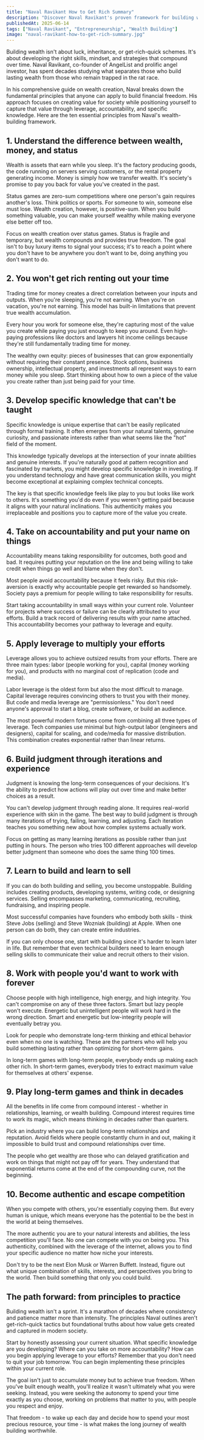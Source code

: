 ```yaml
---
title: "Naval Ravikant How to Get Rich Summary"
description: "Discover Naval Ravikant's proven framework for building wealth through specific knowledge, leverage, and accountability. Learn the 10 essential principles that separate those who get rich from those who stay trapped trading time for money."
publishedAt: 2025-06-14
tags: ["Naval Ravikant", "Entrepreneurship", "Wealth Building"]
image: "naval-ravikant-how-to-get-rich-summary.jpg"
---
```



<BlogPageLayout frontmatter={frontmatter}>

Building wealth isn't about luck, inheritance, or get-rich-quick schemes. It's about developing the right skills, mindset, and strategies that compound over time. Naval Ravikant, co-founder of AngelList and prolific angel investor, has spent decades studying what separates those who build lasting wealth from those who remain trapped in the rat race.

In his comprehensive guide on wealth creation, Naval breaks down the fundamental principles that anyone can apply to build financial freedom. His approach focuses on creating value for society while positioning yourself to capture that value through leverage, accountability, and specific knowledge. Here are the ten essential principles from Naval's wealth-building framework.

## 1. Understand the difference between wealth, money, and status

Wealth is assets that earn while you sleep. It's the factory producing goods, the code running on servers serving customers, or the rental property generating income. Money is simply how we transfer wealth. It's society's promise to pay you back for value you've created in the past.

Status games are zero-sum competitions where one person's gain requires another's loss. Think politics or sports. For someone to win, someone else must lose. Wealth creation, however, is positive-sum. When you build something valuable, you can make yourself wealthy while making everyone else better off too.

Focus on wealth creation over status games. Status is fragile and temporary, but wealth compounds and provides true freedom. The goal isn't to buy luxury items to signal your success; it's to reach a point where you don't have to be anywhere you don't want to be, doing anything you don't want to do.

## 2. You won't get rich renting out your time

Trading time for money creates a direct correlation between your inputs and outputs. When you're sleeping, you're not earning. When you're on vacation, you're not earning. This model has built-in limitations that prevent true wealth accumulation.

Every hour you work for someone else, they're capturing most of the value you create while paying you just enough to keep you around. Even high-paying professions like doctors and lawyers hit income ceilings because they're still fundamentally trading time for money.

The wealthy own equity: pieces of businesses that can grow exponentially without requiring their constant presence. Stock options, business ownership, intellectual property, and investments all represent ways to earn money while you sleep. Start thinking about how to own a piece of the value you create rather than just being paid for your time.

## 3. Develop specific knowledge that can't be taught

Specific knowledge is unique expertise that can't be easily replicated through formal training. It often emerges from your natural talents, genuine curiosity, and passionate interests rather than what seems like the "hot" field of the moment.

This knowledge typically develops at the intersection of your innate abilities and genuine interests. If you're naturally good at pattern recognition and fascinated by markets, you might develop specific knowledge in investing. If you understand technology and have great communication skills, you might become exceptional at explaining complex technical concepts.

The key is that specific knowledge feels like play to you but looks like work to others. It's something you'd do even if you weren't getting paid because it aligns with your natural inclinations. This authenticity makes you irreplaceable and positions you to capture more of the value you create.

## 4. Take on accountability and put your name on things

Accountability means taking responsibility for outcomes, both good and bad. It requires putting your reputation on the line and being willing to take credit when things go well and blame when they don't.

Most people avoid accountability because it feels risky. But this risk-aversion is exactly why accountable people get rewarded so handsomely. Society pays a premium for people willing to take responsibility for results.

Start taking accountability in small ways within your current role. Volunteer for projects where success or failure can be clearly attributed to your efforts. Build a track record of delivering results with your name attached. This accountability becomes your pathway to leverage and equity.

## 5. Apply leverage to multiply your efforts

Leverage allows you to achieve outsized results from your efforts. There are three main types: labor (people working for you), capital (money working for you), and products with no marginal cost of replication (code and media).

Labor leverage is the oldest form but also the most difficult to manage. Capital leverage requires convincing others to trust you with their money. But code and media leverage are "permissionless." You don't need anyone's approval to start a blog, create software, or build an audience.

The most powerful modern fortunes come from combining all three types of leverage. Tech companies use minimal but high-output labor (engineers and designers), capital for scaling, and code/media for massive distribution. This combination creates exponential rather than linear returns.

## 6. Build judgment through iterations and experience

Judgment is knowing the long-term consequences of your decisions. It's the ability to predict how actions will play out over time and make better choices as a result.

You can't develop judgment through reading alone. It requires real-world experience with skin in the game. The best way to build judgment is through many iterations of trying, failing, learning, and adjusting. Each iteration teaches you something new about how complex systems actually work.

Focus on getting as many learning iterations as possible rather than just putting in hours. The person who tries 100 different approaches will develop better judgment than someone who does the same thing 100 times.

## 7. Learn to build and learn to sell

If you can do both building and selling, you become unstoppable. Building includes creating products, developing systems, writing code, or designing services. Selling encompasses marketing, communicating, recruiting, fundraising, and inspiring people.

Most successful companies have founders who embody both skills - think Steve Jobs (selling) and Steve Wozniak (building) at Apple. When one person can do both, they can create entire industries.

If you can only choose one, start with building since it's harder to learn later in life. But remember that even technical builders need to learn enough selling skills to communicate their value and recruit others to their vision.

## 8. Work with people you'd want to work with forever

Choose people with high intelligence, high energy, and high integrity. You can't compromise on any of these three factors. Smart but lazy people won't execute. Energetic but unintelligent people will work hard in the wrong direction. Smart and energetic but low-integrity people will eventually betray you.

Look for people who demonstrate long-term thinking and ethical behavior even when no one is watching. These are the partners who will help you build something lasting rather than optimizing for short-term gains.

In long-term games with long-term people, everybody ends up making each other rich. In short-term games, everybody tries to extract maximum value for themselves at others' expense.

## 9. Play long-term games and think in decades

All the benefits in life come from compound interest - whether in relationships, learning, or wealth building. Compound interest requires time to work its magic, which means thinking in decades rather than quarters.

Pick an industry where you can build long-term relationships and reputation. Avoid fields where people constantly churn in and out, making it impossible to build trust and compound relationships over time.

The people who get wealthy are those who can delayed gratification and work on things that might not pay off for years. They understand that exponential returns come at the end of the compounding curve, not the beginning.

## 10. Become authentic and escape competition

When you compete with others, you're essentially copying them. But every human is unique, which means everyone has the potential to be the best in the world at being themselves.

The more authentic you are to your natural interests and abilities, the less competition you'll face. No one can compete with you on being you. This authenticity, combined with the leverage of the internet, allows you to find your specific audience no matter how niche your interests.

Don't try to be the next Elon Musk or Warren Buffett. Instead, figure out what unique combination of skills, interests, and perspectives you bring to the world. Then build something that only you could build.

## The path forward: from principles to practice

Building wealth isn't a sprint. It's a marathon of decades where consistency and patience matter more than intensity. The principles Naval outlines aren't get-rich-quick tactics but foundational truths about how value gets created and captured in modern society.

Start by honestly assessing your current situation. What specific knowledge are you developing? Where can you take on more accountability? How can you begin applying leverage to your efforts? Remember that you don't need to quit your job tomorrow. You can begin implementing these principles within your current role.

The goal isn't just to accumulate money but to achieve true freedom. When you've built enough wealth, you'll realize it wasn't ultimately what you were seeking. Instead, you were seeking the autonomy to spend your time exactly as you choose, working on problems that matter to you, with people you respect and enjoy.

That freedom - to wake up each day and decide how to spend your most precious resource, your time - is what makes the long journey of wealth building worthwhile.

</BlogPageLayout>
